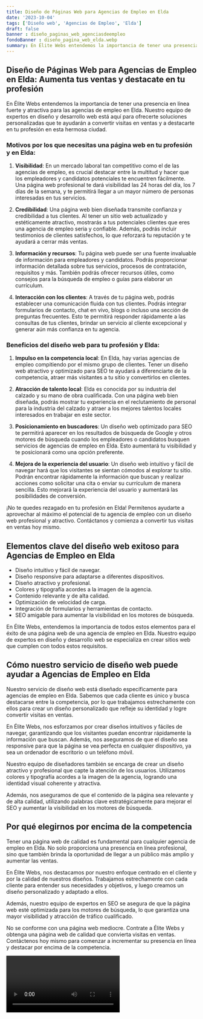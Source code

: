 ```yaml
---
title: Diseño de Páginas Web para Agencias de Empleo en Elda
date: '2023-10-04'
tags: ['Diseño web', 'Agencias de Empleo', 'Elda']
draft: false
banner : diseño_paginas_web_agenciasdeempleo
fondoBanner : diseño_pagina_web_elda.webp
summary: En Élite Webs entendemos la importancia de tener una presencia en línea fuerte y atractiva para las agencias de empleo en Elda. Nuestro equipo de expertos en diseño y desarrollo web está aquí para ofrecerte soluciones personalizadas que te ayudarán a convertir visitas en ventas y a destacarte en tu profesión en esta hermosa ciudad.
---
```


## Diseño de Páginas Web para Agencias de Empleo en Elda: Aumenta tus ventas y destacate en tu profesión

En Élite Webs entendemos la importancia de tener una presencia en línea fuerte y atractiva para las agencias de empleo en Elda. Nuestro equipo de expertos en diseño y desarrollo web está aquí para ofrecerte soluciones personalizadas que te ayudarán a convertir visitas en ventas y a destacarte en tu profesión en esta hermosa ciudad.

### Motivos por los que necesitas una página web en tu profesión y en Elda:

1. **Visibilidad**: En un mercado laboral tan competitivo como el de las agencias de empleo, es crucial destacar entre la multitud y hacer que los empleadores y candidatos potenciales te encuentren fácilmente. Una página web profesional te dará visibilidad las 24 horas del día, los 7 días de la semana, y te permitirá llegar a un mayor número de personas interesadas en tus servicios.

2. **Credibilidad**: Una página web bien diseñada transmite confianza y credibilidad a tus clientes. Al tener un sitio web actualizado y estéticamente atractivo, mostrarás a tus potenciales clientes que eres una agencia de empleo seria y confiable. Además, podrás incluir testimonios de clientes satisfechos, lo que reforzará tu reputación y te ayudará a cerrar más ventas.

3. **Información y recursos**: Tu página web puede ser una fuente invaluable de información para empleadores y candidatos. Podrás proporcionar información detallada sobre tus servicios, procesos de contratación, requisitos y más. También podrás ofrecer recursos útiles, como consejos para la búsqueda de empleo o guías para elaborar un currículum.

4. **Interacción con los clientes**: A través de tu página web, podrás establecer una comunicación fluida con tus clientes. Podrás integrar formularios de contacto, chat en vivo, blogs o incluso una sección de preguntas frecuentes. Esto te permitirá responder rápidamente a las consultas de tus clientes, brindar un servicio al cliente excepcional y generar aún más confianza en tu agencia.

### Beneficios del diseño web para tu profesión y Elda:

1. **Impulso en la competencia local**: En Elda, hay varias agencias de empleo compitiendo por el mismo grupo de clientes. Tener un diseño web atractivo y optimizado para SEO te ayudará a diferenciarte de la competencia, atraer más visitantes a tu sitio y convertirlos en clientes.

2. **Atracción de talento local**: Elda es conocida por su industria del calzado y su mano de obra cualificada. Con una página web bien diseñada, podrás mostrar tu experiencia en el reclutamiento de personal para la industria del calzado y atraer a los mejores talentos locales interesados en trabajar en este sector.

3. **Posicionamiento en buscadores**: Un diseño web optimizado para SEO te permitirá aparecer en los resultados de búsqueda de Google y otros motores de búsqueda cuando los empleadores o candidatos busquen servicios de agencias de empleo en Elda. Esto aumentará tu visibilidad y te posicionará como una opción preferente.

4. **Mejora de la experiencia del usuario**: Un diseño web intuitivo y fácil de navegar hará que los visitantes se sientan cómodos al explorar tu sitio. Podrán encontrar rápidamente la información que buscan y realizar acciones como solicitar una cita o enviar su currículum de manera sencilla. Esto mejorará la experiencia del usuario y aumentará las posibilidades de conversión.

¡No te quedes rezagado en tu profesión en Elda! Permítenos ayudarte a aprovechar al máximo el potencial de tu agencia de empleo con un diseño web profesional y atractivo. Contáctanos y comienza a convertir tus visitas en ventas hoy mismo.

<GifSeo />

<Cta />

## Elementos clave del diseño web exitoso para Agencias de Empleo en Elda

- Diseño intuitivo y fácil de navegar.
- Diseño responsive para adaptarse a diferentes dispositivos.
- Diseño atractivo y profesional.
- Colores y tipografía acordes a la imagen de la agencia.
- Contenido relevante y de alta calidad.
- Optimización de velocidad de carga.
- Integración de formularios y herramientas de contacto.
- SEO amigable para aumentar la visibilidad en los motores de búsqueda.

En Élite Webs, entendemos la importancia de todos estos elementos para el éxito de una página web de una agencia de empleo en Elda. Nuestro equipo de expertos en diseño y desarrollo web se especializa en crear sitios web que cumplen con todos estos requisitos.

## Cómo nuestro servicio de diseño web puede ayudar a Agencias de Empleo en Elda

Nuestro servicio de diseño web está diseñado específicamente para agencias de empleo en Elda. Sabemos que cada cliente es único y busca destacarse entre la competencia, por lo que trabajamos estrechamente con ellos para crear un diseño personalizado que refleje su identidad y logre convertir visitas en ventas.

En Élite Webs, nos esforzamos por crear diseños intuitivos y fáciles de navegar, garantizando que los visitantes puedan encontrar rápidamente la información que buscan. Además, nos aseguramos de que el diseño sea responsive para que la página se vea perfecta en cualquier dispositivo, ya sea un ordenador de escritorio o un teléfono móvil.

Nuestro equipo de diseñadores también se encarga de crear un diseño atractivo y profesional que capte la atención de los usuarios. Utilizamos colores y tipografía acordes a la imagen de la agencia, logrando una identidad visual coherente y atractiva.

Además, nos aseguramos de que el contenido de la página sea relevante y de alta calidad, utilizando palabras clave estratégicamente para mejorar el SEO y aumentar la visibilidad en los motores de búsqueda.

## Por qué elegirnos por encima de la competencia

Tener una página web de calidad es fundamental para cualquier agencia de empleo en Elda. No solo proporciona una presencia en línea profesional, sino que también brinda la oportunidad de llegar a un público más amplio y aumentar las ventas.

En Élite Webs, nos destacamos por nuestro enfoque centrado en el cliente y por la calidad de nuestros diseños. Trabajamos estrechamente con cada cliente para entender sus necesidades y objetivos, y luego creamos un diseño personalizado y adaptado a ellos.

Además, nuestro equipo de expertos en SEO se asegura de que la página web esté optimizada para los motores de búsqueda, lo que garantiza una mayor visibilidad y atracción de tráfico cualificado.

No se conforme con una página web mediocre. Contrate a Élite Webs y obtenga una página web de calidad que convierta visitas en ventas. Contáctenos hoy mismo para comenzar a incrementar su presencia en línea y destacar por encima de la competencia.

<Video />

<CtaBot job='Agencias de Empleo' city='Elda'/>

<Gmaps query='Elda+españa+maps' />